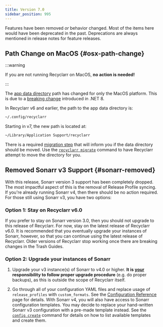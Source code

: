 ```yaml
---
title: Version 7.0
sidebar_position: 995
---
```


Features have been removed *or* behavior changed. Most of the items here would have been deprecated
in the past. Deprecations are always mentioned in release notes for feature releases.

## Path Change on MacOS {#osx-path-change}

:::warning

If you are not running Recyclarr on MacOS, **no action is needed!**

:::

The [app data directory](../file-structure.md#appdata-directory) path has changed for only the MacOS
platform. This is due to a [breaking change][net8] introduced in .NET 8.

In Recyclarr v6 and earlier, the path to the app data directory is:

```sh
~/.config/recyclarr
```

Starting in v7, the new path is located at:

```sh
~/Library/Application Support/recyclarr
```

There is a required [migration step][mig] that will inform you if the data directory should be
moved. Use the [`recyclarr migrate`][cmd] command to have Recyclarr attempt to move the directory
for you.

[net8]: https://learn.microsoft.com/en-us/dotnet/core/compatibility/core-libraries/8.0/getfolderpath-unix
[mig]: ../behavior/migration-system.md
[cmd]: ../cli/migrate.md

## Removed Sonarr v3 Support {#sonarr-removed}

With this release, Sonarr version 3 support has been completely dropped. The most impactful aspect
of this is the removal of Release Profile syncing. If you're already running Sonarr v4, then there
should be no action required. For those still using Sonarr v3, you have two options:

### Option 1: Stay on Recyclarr v6.0

If you prefer to stay on Sonarr version 3.0, then you should not upgrade to this release of
Recyclarr. For now, stay on the latest release of Recyclarr v6.0. It is recommended that you
eventually upgrade your instances of Sonarr, however, so that you can continue using the latest
release of Recyclarr. Older versions of Recyclarr stop working once there are breaking changes in
the Trash Guides.

### Option 2: Upgrade your instances of Sonarr

1. Upgrade your v3 instance(s) of Sonarr to v4.0 or higher. **It is <ins>your</ins> responsibility
   to follow proper upgrade procedure** (e.g. do proper backups), as this is outside the scope of
   Recyclarr itself.

1. Go through all of your configuration YAML files and replace usage of `release_profiles` with
   `custom_formats`. See the [Configuration Reference][ref] page for details. With Sonarr v4, you
   will also have access to Sonarr configuration templates. You may decide to replace your
   hand-written Sonarr v3 configuration with a pre-made template instead. See the [`config
   create`][config_create] command for details on how to list available templates and create them.

[ref]: /yaml/config-reference/index.md
[config_create]: ../cli/config/config-create.md#template
